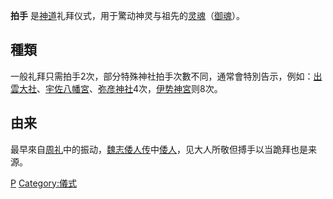 {{expand|time=2011-05-18T13:16:34+00:00}}
{{unreferenced|time=2011-05-18T13:16:34+00:00}}
'''拍手''' 是[[神道|神道]]礼拜仪式，用于驚动神灵与祖先的[[灵魂|灵魂]]（[[御魂|御魂]]）。

==種類==
一般礼拜只需拍手2次，部分特殊神社拍手次數不同，通常會特別告示，例如：[[出雲大社|出雲大社]]、[[宇佐八幡宮|宇佐八幡宮]]、[[弥彦神社|弥彦神社]]4次，[[伊势神宮|伊势神宮]]则8次。

==由来==
最早來自[[周礼|周礼]]中的振动，[[魏志倭人传|魏志倭人传]]中[[倭人|倭人]]，见大人所敬但搏手以当跪拜也是来源。
{{Shinto-stub}}
[[Category:神道祭事|P]]
[[Category:儀式|Category:儀式]]